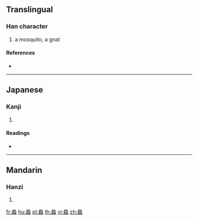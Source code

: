 {{character info/new}}
{{also|蚊}}
==Translingual==

===Han character===
{{Han char|rn=142|rad=虫|as=11|sn=17|four=|canj=RPLII}}

# a mosquito, a gnat

====References====
* {{Han ref|kx=1095.330|dkj=33533|dj=1560.180|hdz=42888.060|uh=87C1|ud=34753}}

----

==Japanese==

===Kanji===
{{ja-kanji|grade=|rs=虫11}}

# {{defn|lang=ja|sort=虫11}}

====Readings====
* {{ja-readings|on=[[ぶん]] (bun)|kun=[[か]] (ka)|nanori=}}

----

==Mandarin==

===Hanzi===
{{cmn-hanzi|pin=[[wén]] ([[wen2]])|wg=wen<sup>2</sup>}}

# {{defn|lang=cmn|sort=虫11}}

[[fr:蟁]]
[[hu:蟁]]
[[pl:蟁]]
[[th:蟁]]
[[vi:蟁]]
[[zh:蟁]]